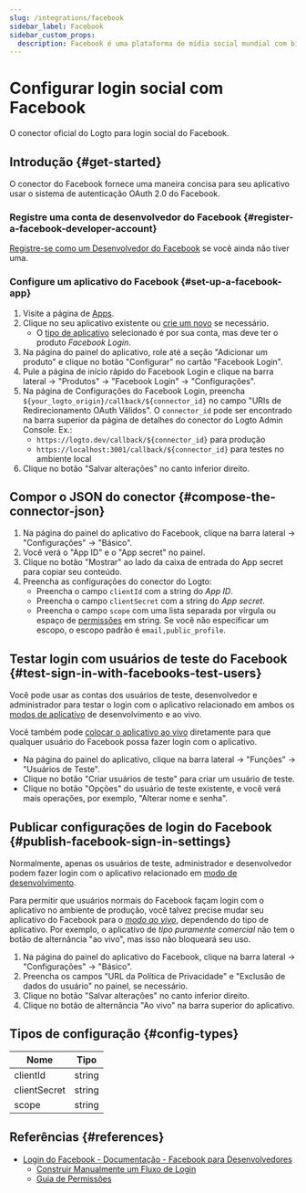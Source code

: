 ```yaml
---
slug: /integrations/facebook
sidebar_label: Facebook
sidebar_custom_props:
  description: Facebook é uma plataforma de mídia social mundial com bilhões de usuários.
---
```



# Configurar login social com Facebook

O conector oficial do Logto para login social do Facebook.

<GuideTip />

## Introdução \{#get-started}

O conector do Facebook fornece uma maneira concisa para seu aplicativo usar o sistema de autenticação OAuth 2.0 do Facebook.

### Registre uma conta de desenvolvedor do Facebook \{#register-a-facebook-developer-account}

[Registre-se como um Desenvolvedor do Facebook](https://developers.facebook.com/docs/development/register/) se você ainda não tiver uma.

### Configure um aplicativo do Facebook \{#set-up-a-facebook-app}

1. Visite a página de [Apps](https://developers.facebook.com/apps).
2. Clique no seu aplicativo existente ou [crie um novo](https://developers.facebook.com/docs/development/create-an-app) se necessário.
   - O [tipo de aplicativo](https://developers.facebook.com/docs/development/create-an-app/app-dashboard/app-types) selecionado é por sua conta, mas deve ter o produto _Facebook Login_.
3. Na página do painel do aplicativo, role até a seção "Adicionar um produto" e clique no botão "Configurar" no cartão "Facebook Login".
4. Pule a página de início rápido do Facebook Login e clique na barra lateral -> "Produtos" -> "Facebook Login" -> "Configurações".
5. Na página de Configurações do Facebook Login, preencha `${your_logto_origin}/callback/${connector_id}` no campo "URIs de Redirecionamento OAuth Válidos". O `connector_id` pode ser encontrado na barra superior da página de detalhes do conector do Logto Admin Console. Ex.:
   - `https://logto.dev/callback/${connector_id}` para produção
   - `https://localhost:3001/callback/${connector_id}` para testes no ambiente local
6. Clique no botão "Salvar alterações" no canto inferior direito.

## Compor o JSON do conector \{#compose-the-connector-json}

1. Na página do painel do aplicativo do Facebook, clique na barra lateral -> "Configurações" -> "Básico".
2. Você verá o "App ID" e o "App secret" no painel.
3. Clique no botão "Mostrar" ao lado da caixa de entrada do App secret para copiar seu conteúdo.
4. Preencha as configurações do conector do Logto:
   - Preencha o campo `clientId` com a string do _App ID_.
   - Preencha o campo `clientSecret` com a string do _App secret_.
   - Preencha o campo `scope` com uma lista separada por vírgula ou espaço de [permissões](https://developers.facebook.com/docs/permissions/reference) em string. Se você não especificar um escopo, o escopo padrão é `email,public_profile`.

## Testar login com usuários de teste do Facebook \{#test-sign-in-with-facebooks-test-users}

Você pode usar as contas dos usuários de teste, desenvolvedor e administrador para testar o login com o aplicativo relacionado em ambos os [modos de aplicativo](https://developers.facebook.com/docs/development/build-and-test/app-modes) de desenvolvimento e ao vivo.

Você também pode [colocar o aplicativo ao vivo](#take-the-facebook-app-live) diretamente para que qualquer usuário do Facebook possa fazer login com o aplicativo.

- Na página do painel do aplicativo, clique na barra lateral -> "Funções" -> "Usuários de Teste".
- Clique no botão "Criar usuários de teste" para criar um usuário de teste.
- Clique no botão "Opções" do usuário de teste existente, e você verá mais operações, por exemplo, "Alterar nome e senha".

## Publicar configurações de login do Facebook \{#publish-facebook-sign-in-settings}

Normalmente, apenas os usuários de teste, administrador e desenvolvedor podem fazer login com o aplicativo relacionado em [modo de desenvolvimento](https://developers.facebook.com/docs/development/build-and-test/app-modes#development-mode).

Para permitir que usuários normais do Facebook façam login com o aplicativo no ambiente de produção, você talvez precise mudar seu aplicativo do Facebook para o _[modo ao vivo](https://developers.facebook.com/docs/development/build-and-test/app-modes#live-mode)_, dependendo do tipo de aplicativo.
Por exemplo, o aplicativo de _tipo puramente comercial_ não tem o botão de alternância "ao vivo", mas isso não bloqueará seu uso.

1. Na página do painel do aplicativo do Facebook, clique na barra lateral -> "Configurações" -> "Básico".
2. Preencha os campos "URL da Política de Privacidade" e "Exclusão de dados do usuário" no painel, se necessário.
3. Clique no botão "Salvar alterações" no canto inferior direito.
4. Clique no botão de alternância "Ao vivo" na barra superior do aplicativo.

## Tipos de configuração \{#config-types}

| Nome         | Tipo   |
| ------------ | ------ |
| clientId     | string |
| clientSecret | string |
| scope        | string |

## Referências \{#references}

- [Login do Facebook - Documentação - Facebook para Desenvolvedores](https://developers.facebook.com/docs/facebook-login/)
  - [Construir Manualmente um Fluxo de Login](https://developers.facebook.com/docs/facebook-login/guides/advanced/manual-flow/)
  - [Guia de Permissões](https://developers.facebook.com/docs/facebook-login/guides/permissions)
